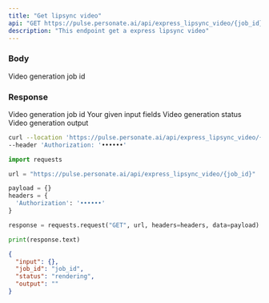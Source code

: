 ```yaml
---
title: "Get lipsync video"
api: "GET https://pulse.personate.ai/api/express_lipsync_video/{job_id}"
description: "This endpoint get a express lipsync video"
---
```


### Body

<ResponseField name="job_id" type="string" required="true">
  Video generation job id
</ResponseField>

### Response

<ResponseField name="job_id" type="string">
  Video generation job id
</ResponseField>

<ResponseField name="input" type="object">
  Your given input fields
</ResponseField>

<ResponseField name="status" type="string">
  Video generation status
</ResponseField>

<ResponseField name="output" type="string">
  Video generation output
</ResponseField>

<RequestExample>

```bash Bash
curl --location 'https://pulse.personate.ai/api/express_lipsync_video/{job_id}' \
--header 'Authorization: '••••••'
```

```python Python
import requests

url = "https://pulse.personate.ai/api/express_lipsync_video/{job_id}"

payload = {}
headers = {
  'Authorization': '••••••'
}

response = requests.request("GET", url, headers=headers, data=payload)

print(response.text)

```

</RequestExample>

<ResponseExample>

```json Response
{
  "input": {},
  "job_id": "job_id",
  "status": "rendering",
  "output": ""
}
```

</ResponseExample>
